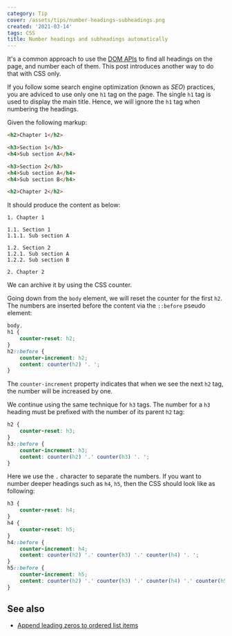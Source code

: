 ```yaml
---
category: Tip
cover: /assets/tips/number-headings-subheadings.png
created: '2021-03-14'
tags: CSS
title: Number headings and subheadings automatically
---
```


It's a common approach to use the [DOM APIs](https://phuoc.ng/collection/html-dom) to find all headings on the page, and number each of them. This post introduces another way to do that with CSS only.

If you follow some search engine optimization (known as _SEO_) practices, you are adviced to use only one `h1` tag on the page. The single `h1` tag is used to display the main title. Hence, we will ignore the `h1` tag when numbering the headings.

Given the following markup:

```html
<h2>Chapter 1</h2>

<h3>Section 1</h3>
<h4>Sub section A</h4>

<h3>Section 2</h3>
<h4>Sub section A</h4>
<h4>Sub section B</h4>

<h2>Chapter 2</h2>
```

It should produce the content as below:

```shell
1. Chapter 1

1.1. Section 1
1.1.1. Sub section A

1.2. Section 2
1.2.1. Sub section A
1.2.2. Sub section B

2. Chapter 2
```

We can archive it by using the CSS counter.

Going down from the `body` element, we will reset the counter for the first `h2`. The numbers are inserted before the content via the `::before` pseudo element:

```css
body,
h1 {
    counter-reset: h2;
}
h2::before {
    counter-increment: h2;
    content: counter(h2) '. ';
}
```

The `counter-increment` property indicates that when we see the next `h2` tag, the number will be increased by one.

We continue using the same technique for `h3` tags. The number for a `h3` heading must be prefixed with the number of its parent `h2` tag:

```css
h2 {
    counter-reset: h3;
}
h3::before {
    counter-increment: h3;
    content: counter(h2) '.' counter(h3) '. ';
}
```

Here we use the `.` character to separate the numbers. If you want to number deeper headings such as `h4`, `h5`, then the CSS should look like as following:

```css
h3 {
    counter-reset: h4;
}
h4 {
    counter-reset: h5;
}
h4::before {
    counter-increment: h4;
    content: counter(h2) '.' counter(h3) '.' counter(h4) '. ';
}
h5::before {
    counter-increment: h5;
    content: counter(h2) '.' counter(h3) '.' counter(h4) '.' counter(h5) '. ';
}
```

## See also

-   [Append leading zeros to ordered list items](https://phuoc.ng/collection/tips/append-leading-zeros-to-ordered-list-items/)
